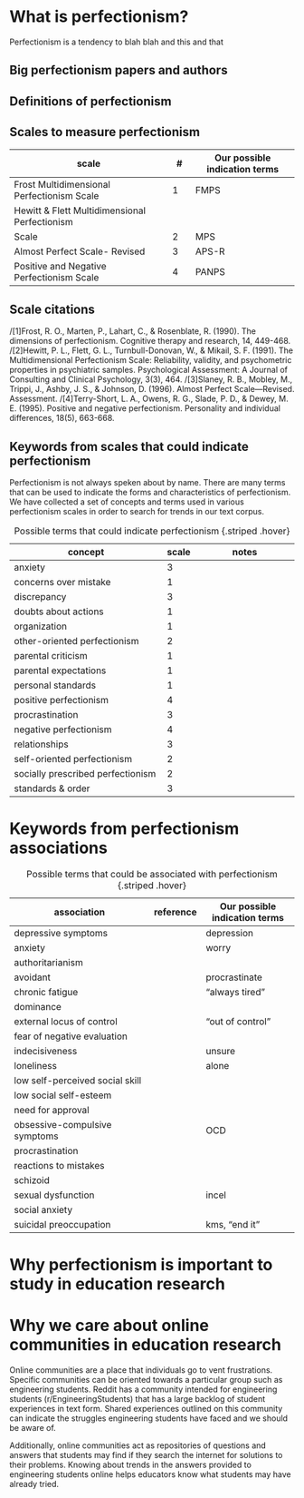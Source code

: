 # What is perfectionism?

Perfectionism is a tendency to blah blah and this and that

## Big perfectionism papers and authors

## Definitions of perfectionism

## Scales to measure perfectionism
| scale                                         | #     | Our possible indication terms |
|-----------------------------------------------|-------|-------------------------------|
| Frost Multidimensional Perfectionism Scale    |   1   | FMPS                          |
| Hewitt & Flett Multidimensional Perfectionism
                  Scale                         |   2   | MPS                           |
| Almost Perfect Scale- Revised                 |   3   | APS-R                         |
| Positive and Negative Perfectionism Scale     |   4   | PANPS                         |

## Scale citations
/[1]Frost, R. O., Marten, P., Lahart, C., & Rosenblate, R. (1990). The dimensions of perfectionism. Cognitive therapy and research, 14, 449-468.
/[2]Hewitt, P. L., Flett, G. L., Turnbull-Donovan, W., & Mikail, S. F. (1991). The Multidimensional Perfectionism Scale: Reliability, validity, and psychometric properties in psychiatric samples. Psychological Assessment: A Journal of Consulting and Clinical Psychology, 3(3), 464.
/[3]Slaney, R. B., Mobley, M., Trippi, J., Ashby, J. S., & Johnson, D. (1996). Almost Perfect Scale—Revised. Assessment.
/[4]Terry-Short, L. A., Owens, R. G., Slade, P. D., & Dewey, M. E. (1995). Positive and negative perfectionism. Personality and individual differences, 18(5), 663-668.

## Keywords from scales that could indicate perfectionism

Perfectionism is not always speken about by name. There are many terms that can be used to indicate the forms and characteristics of perfectionism. We have collected a set of concepts and terms used in various perfectionism scales in order to search for trends in our text corpus. 

| concept                                       | scale | notes                         |
|-----------------------------------------------|-------|-------------------------------|
| anxiety                                       |   3   |                               |
| concerns over mistake                         |   1   |                               |
| discrepancy                                   |   3   |                               |
| doubts about actions                          |   1   |                               |
| organization                                  |   1   |                               |
| other-oriented perfectionism                  |   2   |                               |
| parental criticism                            |   1   |                               |
| parental expectations                         |   1   |                               |
| personal standards                            |   1   |                               |
| positive perfectionism                        |   4   |                               |
| procrastination                               |   3   |                               |
| negative perfectionism                        |   4   |                               |
| relationships                                 |   3   |                               |
| self-oriented perfectionism                   |   2   |                               |
| socially prescribed perfectionism             |   2   |                               |
| standards & order                             |   3   |                               |


: Possible terms that could indicate perfectionism {.striped .hover}

# Keywords from perfectionism associations

| association                                   | reference | Our possible indication terms |
|-----------------------------------------------|-----------|-------------------------------|
| depressive symptoms                           |           | depression                    |
| anxiety                                       |           | worry                         |
| authoritarianism                              |           |                               |
| avoidant                                      |           | procrastinate                 |
| chronic fatigue                               |           | "always tired"                |
| dominance                                     |           |                               |
| external locus of control                     |           | "out of control"              |
| fear of negative evaluation                   |           |                               |
| indecisiveness                                |           | unsure                        |
| loneliness                                    |           | alone                         |
| low self-perceived social skill               |           |                               |
| low social self-esteem                        |           |                               |
| need for approval                             |           |                               |
| obsessive-compulsive symptoms                 |           | OCD                           |
| procrastination                               |           |                               |
| reactions to mistakes                         |           |                               |
| schizoid                                      |           |                               |
| sexual dysfunction                            |           | incel                         |
| social anxiety                                |           |                               |
| suicidal preoccupation                        |           | kms, "end it"                 |





: Possible terms that could be associated with perfectionism {.striped .hover}


# Why perfectionism is important to study in education research

# Why we care about online communities in education research

Online communities are a place that individuals go to vent frustrations. Specific communities can be oriented towards a particular group such as engineering students. Reddit has a community intended for engineering students (r/EngineeringStudents) that has a large backlog of student experiences in text form. Shared experiences outlined on this community can indicate the struggles engineering students have faced and we should be aware of. 

Additionally, online communities act as repositories of questions and answers that students may find if they search the internet for solutions to their problems. Knowing about trends in the answers provided to engineering students online helps educators know what students may have already tried.


